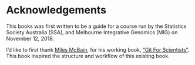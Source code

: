 # Acknowledgements

This books was first written to be a guide for a course run by the Statistics
Society Australia (SSA), and Melbourne Integrative Genomics (MIG) on November 12, 2018.

I'd like to first thank [Miles McBain](http://github.com/milesMcBain), for his working book, ["Git For Scientists"](https://milesmcbain.github.io/git_4_sci/index.html). This book inspired the structure and workflow of this existing book.


